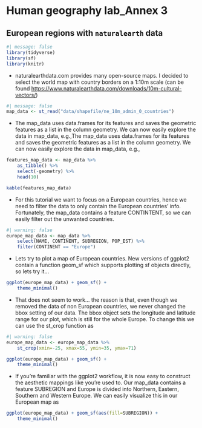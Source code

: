 # Human geography lab_Annex 3

## European regions with `naturalearth` data

```r
#| message: false
library(tidyverse)
library(sf)
library(knitr)
```

-   naturalearthdata.com provides many open-source maps. I decided to select the world map with country borders on a 1:10m scale (can be found <https://www.naturalearthdata.com/downloads/10m-cultural-vectors/>)

```r
#| message: false
map_data <- st_read("data/shapefile/ne_10m_admin_0_countries")
```

-   The map_data uses data.frames for its features and saves the geometric features as a list in the column geometry. We can now easily explore the data in map_data, e.g.,The map_data uses data.frames for its features and saves the geometric features as a list in the column geometry. We can now easily explore the data in map_data, e.g.,

```r
features_map_data <- map_data %>%
    as_tibble() %>%
    select(-geometry) %>%
    head(10)

kable(features_map_data)
```

-   For this tutorial we want to focus on a European countries, hence we need to filter the data to only contain the European countries’ info. Fortunately, the map_data contains a feature CONTINTENT, so we can easily filter out the unwanted countries.

```r
#| warning: false
europe_map_data <- map_data %>%
    select(NAME, CONTINENT, SUBREGION, POP_EST) %>%
    filter(CONTINENT == "Europe")
```

-   Lets try to plot a map of European countries. New versions of ggplot2 contain a function geom_sf which supports plotting sf objects directly, so lets try it…

```r
ggplot(europe_map_data) + geom_sf() +
    theme_minimal()
```

-   That does not seem to work… the reason is that, even though we removed the data of non European countries, we never changed the bbox setting of our data. The bbox object sets the longitude and latitude range for our plot, which is still for the whole Europe. To change this we can use the st_crop function as

```r
#| warning: false
europe_map_data <- europe_map_data %>%
    st_crop(xmin=-25, xmax=55, ymin=35, ymax=71)
```

```r
ggplot(europe_map_data) + geom_sf() +
    theme_minimal()
```

-   If you’re familiar with the ggplot2 workflow, it is now easy to construct the aesthetic mappings like you’re used to. Our map_data contains a feature SUBREGION and Europe is divided into Northern, Eastern, Southern and Western Europe. We can easily visualize this in our European map as

```r
ggplot(europe_map_data) + geom_sf(aes(fill=SUBREGION)) +
    theme_minimal()
```
